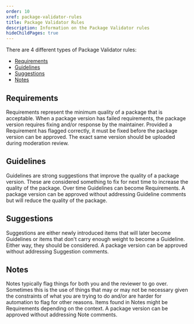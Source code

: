 ```yaml
---
order: 10
xref: package-validator-rules
title: Package Validator Rules
description: Information on the Package Validator rules
hideChildPages: true
---
```


There are 4 different types of Package Validator rules:

- [Requirements](#requirements)
- [Guidelines](#guidelines)
- [Suggestions](#suggestions)
- [Notes](#notes)

## Requirements

Requirements represent the minimum quality of a package that is acceptable. When a package version has failed requirements, the package version requires fixing and/or response by the maintainer. Provided a Requirement has flagged correctly, it must be fixed before the package version can be approved. The exact same version should be uploaded during moderation review.

<Children filter="ruleType" value="Requirement" />

## Guidelines

Guidelines are strong suggestions that improve the quality of a package version. These are considered something to fix for next time to increase the quality of the package. Over time Guidelines can become Requirements. A package version can be approved without addressing Guideline comments but will reduce the quality of the package.

<Children filter="ruleType" value="Guideline" />

## Suggestions

Suggestions are either newly introduced items that will later become Guidelines or items that don't carry enough weight to become a Guideline. Either way, they should be considered. A package version can be approved without addressing Suggestion comments.

<Children filter="ruleType" value="Suggestion" />

## Notes

Notes typically flag things for both you and the reviewer to go over. Sometimes this is the use of things that may or may not be necessary given the constraints of what you are trying to do and/or are harder for automation to flag for other reasons. Items found in Notes might be Requirements depending on the context. A package version can be approved without addressing Note comments.

<Children filter="ruleType" value="Note" />
